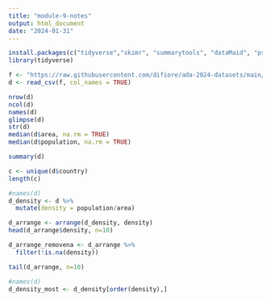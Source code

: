 ```yaml
---
title: "module-9-notes"
output: html_document
date: "2024-01-31"
---
```

```r
install.packages(c("tidyverse","skimr", "summarytools", "dataMaid", "psych", "pastecs", "Hmisc", "ggExtra", "car", "GGally", "corrplot", "patchwork", "cowplot", "gridExtra"))
library(tidyverse)
```





```r
f <- "https://raw.githubusercontent.com/difiore/ada-2024-datasets/main/Country-Data-2016.csv"
d <- read_csv(f, col_names = TRUE)
```

```r
nrow(d)
ncol(d)
names(d)
glimpse(d)
str(d)
median(d$area, na.rm = TRUE)
median(d$population, na.rm = TRUE)
```


```r
summary(d)
```

```r
c <- unique(d$country)
length(c)
```

```r
#names(d)
d_density <- d %>%
  mutate(density = population/area)

d_arrange <- arrange(d_density, density)
head(d_arrange$density, n=10)
```
```r
d_arrange_removena <- d_arrange %>%
  filter(!is.na(density))

tail(d_arrange, n=10)
```




```r
#names(d)
d_density_most <- d_density[order(density),]
```
